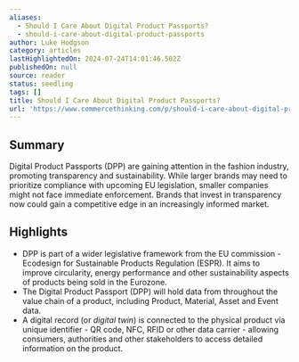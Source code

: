 ```yaml
---
aliases:
  - Should I Care About Digital Product Passports?
  - should-i-care-about-digital-product-passports
author: Luke Hodgson
category: articles
lastHighlightedOn: 2024-07-24T14:01:46.502Z
publishedOn: null
source: reader
status: seedling
tags: []
title: Should I Care About Digital Product Passports?
url: 'https://www.commercethinking.com/p/should-i-care-about-digital-product'
---
```

## Summary

Digital Product Passports (DPP) are gaining attention in the fashion industry, promoting transparency and sustainability. While larger brands may need to prioritize compliance with upcoming EU legislation, smaller companies might not face immediate enforcement. Brands that invest in transparency now could gain a competitive edge in an increasingly informed market.

## Highlights

- DPP is part of a wider legislative framework from the EU commission - Ecodesign for Sustainable Products Regulation (ESPR). It aims to improve circularity, energy performance and other sustainability aspects of products being sold in the Eurozone.
- The Digital Product Passport (DPP) will hold data from throughout the value chain of a product, including Product, Material, Asset and Event data.
- A digital record (or _digital twin_) is connected to the physical product via unique identifier - QR code, NFC, RFID or other data carrier - allowing consumers, authorities and other stakeholders to access detailed information on the product.
